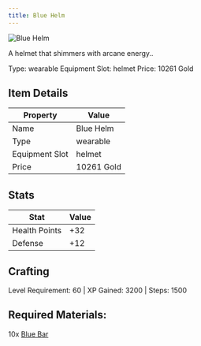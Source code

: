```yaml
---
title: Blue Helm
---
```


<div className="flex items-start gap-6 mb-8">
  <div className="flex-shrink-0">
    <img src="/assets/resources/smithing/blue_helm.png" alt="Blue Helm" className="w-24 h-24 border rounded-lg" />
  </div>
  <div className="flex-1">
    <div className="space-y-2">
      <p className="text-lg text-muted-foreground">A helmet that shimmers with arcane energy..</p>
      <div className="flex flex-wrap gap-4 text-sm">
        <span className="px-2 py-1 bg-green-100 dark:bg-green-900 rounded-md">
          Type: wearable
        </span>
        <span className="px-2 py-1 bg-purple-100 dark:bg-purple-900 rounded-md">
          Equipment Slot: helmet
        </span>
        <span className="px-2 py-1 bg-yellow-100 dark:bg-yellow-900 rounded-md">
          Price: 10261 Gold
        </span>
      </div>
    </div>
  </div>
</div>

## Item Details
| Property | Value |
|----------|-------|
| Name | Blue Helm |
| Type | wearable |
| Equipment Slot | helmet |
| Price | 10261 Gold |

## Stats
| Stat | Value |
|------|-------|
| Health Points | +32 |
| Defense | +12 |

## Crafting
Level Requirement: 60 | XP Gained: 3200 | Steps: 1500

## Required Materials:
10x [Blue Bar](/docs/resources/individual/blue_bar)

